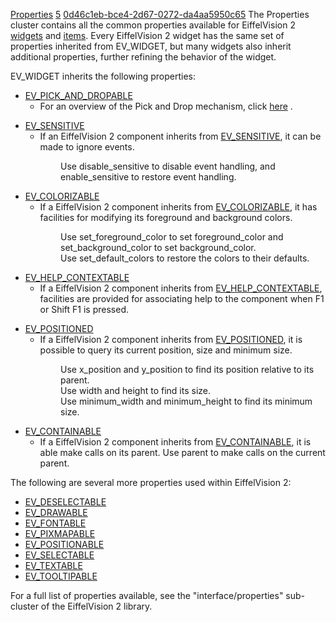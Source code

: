 [[Property:title|Properties]]
[[Property:weight|5]]
[[Property:uuid|0d46c1eb-bce4-2d67-0272-da4aa5950c65]]
The Properties cluster contains all the common properties available for EiffelVision 2 [[Widgets|widgets]]  and [[Items|items]]. Every EiffelVision 2 widget has the same set of properties inherited from EV_WIDGET, but many widgets also inherit additional properties, further refining the behavior of the widget. 

EV_WIDGET inherits the following properties: 
*  [[ref:libraries/vision2/reference/ev_pick_and_dropable_chart|EV_PICK_AND_DROPABLE]]  
** For an overview of the Pick and Drop mechanism, click [[EiffelVision Pick and Drop|here]] . 

*  [[ref:libraries/vision2/reference/ev_sensitive_chart|EV_SENSITIVE]]  
**  If an EiffelVision 2 component inherits from [[ref:libraries/vision2/reference/ev_sensitive_chart|EV_SENSITIVE]], it can be made to ignore events. <br/>
:::Use <eiffel>disable_sensitive</eiffel> to disable event handling, and <eiffel>enable_sensitive</eiffel> to restore event handling. 

*  [[ref:libraries/vision2/reference/ev_colorizable_chart|EV_COLORIZABLE]]  
**  If a EiffelVision 2 component inherits from [[ref:libraries/vision2/reference/ev_colorizable_chart|EV_COLORIZABLE]], it has facilities for modifying its foreground and background colors. <br/>
:::Use <eiffel>set_foreground_color</eiffel> to set <eiffel>foreground_color</eiffel> and <eiffel>set_background_color</eiffel> to set <eiffel>background_color</eiffel>. <br/>
:::Use <eiffel>set_default_colors</eiffel> to restore the colors to their defaults.

*  [[ref:libraries/vision2/reference/ev_help_contextable_chart|EV_HELP_CONTEXTABLE]]  
**  If a EiffelVision 2 component inherits from [[ref:libraries/vision2/reference/ev_help_contextable_chart|EV_HELP_CONTEXTABLE]], facilities are provided for associating help to the component when F1 or Shift F1 is pressed.

*  [[ref:libraries/vision2/reference/ev_positioned_chart|EV_POSITIONED]]  
**  If a EiffelVision 2 component inherits from [[ref:libraries/vision2/reference/ev_positioned_chart|EV_POSITIONED]], it is possible to query its current position, size and minimum size. <br/>
:::Use <eiffel>x_position</eiffel> and <eiffel>y_position</eiffel> to find its position relative to its parent. <br/>
:::Use <eiffel>width</eiffel> and <eiffel>height</eiffel> to find its size. <br/>
:::Use <eiffel>minimum_width</eiffel> and <eiffel>minimum_height</eiffel> to find its minimum size.

*  [[ref:libraries/vision2/reference/ev_containable_chart|EV_CONTAINABLE]]  
**  If a EiffelVision 2 component inherits from [[ref:libraries/vision2/reference/ev_containable_chart|EV_CONTAINABLE]], it is able make calls on its parent. Use <eiffel>parent</eiffel> to make calls on the current parent.


{{note|[[ref:libraries/vision2/reference/ev_containable_chart|EV_CONTAINABLE]]  has no features for setting the parent. In EiffelVision 2, a child has no features for setting its parent, while a parent such a descendant of EV_CONTAINER contains routines for adding children (one example is <eiffel>extend</eiffel>). }}


The following are several more properties used within EiffelVision 2: 
* [[ref:libraries/vision2/reference/ev_deselectable_chart|EV_DESELECTABLE]] 
* [[ref:libraries/vision2/reference/ev_drawable_chart|EV_DRAWABLE]] 
* [[ref:libraries/vision2/reference/ev_fontable_chart|EV_FONTABLE]] 
* [[ref:libraries/vision2/reference/ev_pixmapable_chart|EV_PIXMAPABLE]] 
* [[ref:libraries/vision2/reference/ev_positionable_chart|EV_POSITIONABLE]] 
* [[ref:libraries/vision2/reference/ev_selectable_chart|EV_SELECTABLE]] 
* [[ref:libraries/vision2/reference/ev_textable_chart|EV_TEXTABLE]] 
* [[ref:libraries/vision2/reference/ev_tooltipable_chart|EV_TOOLTIPABLE]] 

For a full list of properties available, see the "interface/properties" sub-cluster of the EiffelVision 2 library.


